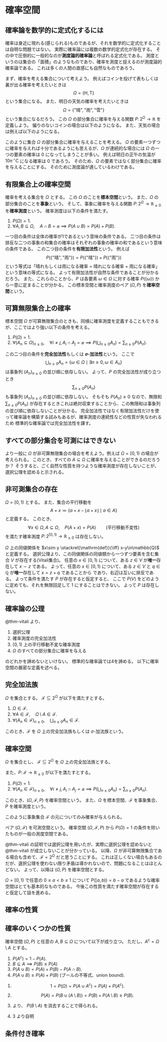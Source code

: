 # 確率空間

## 確率論を数学的に定式化するには

確率は身近に現れる(感じられる)ものであるが、それを数学的に定式化することは自明な問題ではない。
実際に確率論には複数の数学的定式化が存在する。
その中で圧倒的に一般的なのが**測度論的確率論**と呼ばれる定式化である。
測度というのは集合の「面積」のようなものであり、確率を測度と捉えるのが測度論的確率論である。
これは多くの人間の直感にも自然なものであろう。

まず、確率を考える集合について考えよう。
例えばコインを投げて表もしくは裏が出る確率を考えたいときは
$$
\Omega = \{\mathrm{H},\,\mathrm{T}\}
$$
という集合になる。
また、明日の天気の確率を考えたいときは
$$
\Omega = \{\text{"晴"},\, \text{"雨"},\, \text{"雪"}\}
$$
という集合になるだろう。
この $\Omega$ の部分集合に確率を与える関数 $P\colon 2^\Omega\to\mathbb{R}$ を定義しよう。
偏りのないコインの場合は以下のようになる。
\begin{align*}
P(\varnothing) &= 0,& P(\{\mathrm{H}\}) &= \frac12,&
P(\{\mathrm{T}\}) &= \frac12,& P(\{\mathrm{H},\,\mathrm{T}\}) &= 1.
\end{align*}
また、天気の場合は例えば以下のようになる。
\begin{align*}
P(\varnothing)&=0,& P(\{晴\})&=0.7,& P(\{雨\})&=0.2,& P(\{雪\})&=0.1\\
P(\{晴,雨\})&=0.9,& P(\{雨,雪\})&=0.3,& P(\{雪,晴\})&=0.8,&P(\{晴,雨,雪\})&=1.
\end{align*}

このように集合 $\Omega$ の部分集合に確率を与えることを考える。
$\Omega$ の要素一つずつに確率を与えれば十分であるようにも思えるが、$\Omega$ が連続的な場合には $\Omega$ の一つの要素の確率は 0 になってしまうことが多い。
例えば明日の正午の気温が $10\pi \,{}^\circ\mathrm{C}$ になる確率は 0 であろう。
そのため、$\Omega$ の要素ではなく部分集合に確率を与えることにする。
そのために測度論が適しているわけである。


## 有限集合上の確率空間

確率を考える集合を $\Omega$ とする。
この $\Omega$ のことを**標本空間**という。
また、$\Omega$ の部分集合のことを**事象**という。
そして、事象に確率を与える関数 $P\colon 2^\Omega\to\mathbb{R}_{\ge 0}$ を**確率測度**という。
確率測度は以下の条件を満たす。

1. $P(\Omega)=1$.
2. $\forall A,\,B\subseteq\Omega,\quad A\cap B = \varnothing \implies P(A\cup B) = P(A) + P(B)$.

一つ目の条件は全体の確率が1であるという意味の条件である。
二つ目の条件は排反な二つの事象の和集合の確率はそれぞれの事象の確率の和であるという意味の条件である。
この二つ目の条件を**有限加法性**という。
例えば
$$
P(\{\text{"晴"}, \text{"雨"}\}) = P(\{\text{"晴"}\}) + P(\{\text{"雨"}\})
$$
という等式は「晴れもしくは雨になる確率 $=$ 晴れになる確率 $+$ 雨になる確率」という意味の等式になる。
よって有限加法性が自然な条件であることが分かるだろう。
また、これらのことから、$P$ は各要素 $\omega\in\Omega$ に対する確率 $P(\{\omega\})$ から一意に定まることが分かる。
この標本空間と確率測度のペア $(\Omega,\, P)$ を**確率空間**という。

## 可算無限集合上の確率

標本空間 $\Omega$ が可算無限集合のときも、同様に確率測度を定義することもできるが、ここではより強い以下の条件を考える。

1. $P(\Omega)=1$.
2. $\forall (A_n\subseteq \Omega)_{n\ge 0},\quad \forall i\ne j,\, A_i\cap A_j=\varnothing\implies P\left(\bigcup_{n\ge 0}A_n\right) = \sum_{n\ge 0} P(A_n)$.

この二つ目の条件を**完全加法性**もしくは **$\sigma$-加法性**という。
ここで
$$
\bigcup_{n\ge 0} A_n = \{\omega\in\Omega\mid \exists n\ge 0,\, \omega\in A_n\}
$$
は事象列 $(A_n)_{n\ge 0}$ の並び順に依存しない。
よって、$P$ の完全加法性が成り立つとき
$$
\sum_{n\ge 0} P(A_n)
$$
も事象列 $(A_n)_{n\ge 0}$ の並び順に依存しない。
そもそも $P(A_n)\ge 0$ なので、無限和 $\sum_{n\ge 0} P(A_n)$ が存在するときこれは絶対収束することから、この無限和は事象列の並び順に依存しないことが分かる。
完全加法性ではなく有限加法性だけを使って確率論を構築する試みもあるが、確率測度の連続性などの性質が失なわれるため
標準的な確率論では完全加法性を課す。

## すべての部分集合を可測にはできない

より一般に $\Omega$ が非可算無限集合の場合を考えよう。例えば $\Omega = [0, 1)$ の場合が考えられる。
このとき、すべての $A\subseteq\Omega$ に確率を与えることができるのだろうか？
そうすると、ごく自然な性質を持つような確率測度が存在しないことが、選択公理を認めると示される。

::: {#thm-vitali}

## 非可測集合の存在

$\Omega=[0,1)$ とする。
また、集合の平行移動を
$$
A+x\coloneqq\{a+x-\lfloor a+x\rfloor\mid a\in A\}
$$
と定義する。
このとき、
$$
\forall x\in\Omega,\, A\subseteq\Omega,\quad P(A+x) = P(A)\qquad\text{(平行移動不変性)}
$$
を満たす確率測度 $P\colon 2^{[0,1)}\to \mathbb{R}_{\ge 0}$ は存在しない。

:::
::: {.proof}
$\Omega$ 上の同値関係を $x\sim y \stackrel{\mathrm{def}}{\iff} x-y\in\mathbb{Q}$ と定義する。
選択公理より、この同値関係の同値類から一つずつ要素を含む集合 $V$ が存在する(Vitali集合)。
任意の $x\in[0, 1)$ について、ある $z\in V$ が**唯一**存在して $x\sim z$ である。
よって、任意の $x\in[0, 1)$ について、ある $z\in V$ と $q\in\mathbb{Q}$ が**唯一**存在して $x = z+q$ であることから
\begin{align*}
[0, 1) &= \bigcup_{q\in\mathbb{Q}} (V + q)
\end{align*}
であり、右辺は互いに排反である。
よって条件を満たす $P$ が存在すると仮定すると、
\begin{align*}
1 = P([0, 1)) &= P\left(\bigcup_{q\in\mathbb{Q}} (V+q)\right)\\
 &= \sum_{q\in\mathbb{Q}} P\left(V+q\right)\qquad \text{(完全加法性)}\\
 &= \sum_{q\in\mathbb{Q}} P\left(V\right)\qquad \text{(平行移動不変性)}
\end{align*}
ここで $P(V)$ をどのように定めても、それを無限回足して 1 にすることはできない。
よって $P$ は存在しない。
:::

## 確率論の公理

@thm-vitali より、

1. 選択公理
2. 確率測度の完全加法性
3. $[0, 1)$ 上の平行移動不変な確率測度
4. $\Omega$ のすべての部分集合に確率を与える

のどれかを諦めないといけない。
標準的な確率論では4を諦める。
以下に確率空間の厳密な定義を述べる。

::: {#def-sigma}

## 完全加法族

$\Omega$ を集合とする。
$\mathcal{F}\subseteq 2^\Omega$ が以下を満たすとする。

1. $\Omega\in\mathcal{F}$.
2. $\forall A\in\mathcal{F},\quad \Omega\setminus A\in\mathcal{F}$.
3. $\forall (A_n\in\mathcal{F})_{n\ge 0},\quad \bigcup_{n\ge 0} A_n\in\mathcal{F}$.

このとき、$\mathcal{F}$ を $\Omega$ 上の完全加法族もしくは $\sigma$-加法族という。
:::

::: {#def-prob}

## 確率空間

$\Omega$ を集合とし、
$\mathcal{F}\subseteq 2^\Omega$ を $\Omega$ 上の完全加法族とする。

また、$P\colon\mathcal{F}\to\mathbb{R}_{\ge 0}$ が以下を満たすとする。

1. $P(\Omega)=1$.
2. $\forall (A_n\in \mathcal{F})_{n\ge 0},\quad \forall i\ne j,\, A_i\cap A_j=\varnothing\implies P\left(\bigcup_{n\ge 0}A_n\right) = \sum_{n\ge 0} P(A_n)$.

このとき、$(\Omega,\, \mathcal{F},\, P)$ を確率空間という。
また、$\Omega$ を標本空間、$\mathcal{F}$ を事象集合、$P$ を確率測度という。
:::

このように事象集合 $\mathcal{F}$ の元についてのみ確率が与えられる。

::: {.callout-note}
ペア $(\Omega,\, \mathcal{F})$ を可測空間という。
確率空間 $(\Omega,\, \mathcal{F},\, P)$ から $P(\Omega)=1$ の条件を除いたものが一般の測度空間である。
:::


@thm-vitali の証明では選択公理を用いたが、実際に選択公理を認めないと @thm-vitali が成立しないことが分かっている。
以降、$\Omega$ が非可算無限集合である場合も含めて、$\mathcal{F} = 2^\Omega$ だと思うことにする。
これは正しくない場合もあるのだが、選択公理を使わない限り矛盾は導かれないので、問題になることはほとんどない。
よって、以降は $(\Omega,\, P)$ を確率空間とする。

$\Omega = [0, 1)$ で任意の $0\le a < b\le 1$ について $P([a, b)) = b-a$ であるような確率空間はとても基本的なものである。
今後この性質を満たす確率空間が存在すると仮定して話を進める。

## 確率の性質

::: {#lem-probs}
## 確率のいくつかの性質

確率空間 $(\Omega,\, P)$ と任意の $A,\,B\subseteq \Omega$ について以下が成り立つ。
ただし、$A^c = \Omega\setminus A$ とする。

1. $P(A^c) = 1 - P(A)$.
2. $B\subseteq A\implies P(B)\le P(A)$
3. $P(A\cup B) = P(A) + P(B) - P(A\cap B)$.
4. $P(A\cup B) \le P(A) + P(B)$ (ブールの不等式、union bound).
:::
::: {.proof}
1.
$$
1 = P(\Omega) = P(A \cup A^c) = P(A) + P(A^c).
$$

2.
$$
P(A) = P(B\cup (A\setminus B)) = P(B) + P(A\setminus B) \ge P(B).
$$

3.
\begin{align*}
P(A\cup B) &= P(A \cup (B\setminus A)) = P(A) + P(B\setminus A)\\
P(B) &= P((B\setminus A) \cup (A\cap B)) = P(B\setminus A) + P(A\cap B)
\end{align*}
より、 $P(B\setminus A)$ を消去することで得られる。

4.
3 より自明
:::

## 条件付き確率
